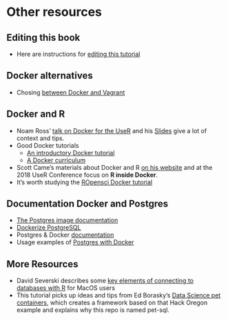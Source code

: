 # Other resources

## Editing this book
* Here are instructions for [editing this tutorial](https://github.com/smithjd/sql-pet/blob/master/maintaining-the-bookdown-site.md)

## Docker alternatives
* Chosing [between Docker and Vagrant](https://medium.com/@Mahmoud_Zalt/vagrant-vs-docker-679c9ce4231b)

## Docker and R
* Noam Ross' [talk on Docker for the UseR](https://www.youtube.com/watch?v=803oZI5dvAU&t=1) and his [Slides](https://github.com/noamross/nyhackr-docker-talk) give a lot of context and tips.
* Good Docker tutorials
  + [An introductory Docker tutorial](https://docker-curriculum.com/)
  + [A Docker curriculum](https://katacoda.com/courses/docker)
* Scott Came's materials about Docker and R [on his website](http://www.cascadia-analytics.com/2018/07/21/docker-r-p1.html) and at the 2018 UseR Conference focus on **R inside Docker**.
* It's worth studying the [ROpensci Docker tutorial](https://ropenscilabs.github.io/r-docker-tutorial/)

## Documentation Docker and Postgres

* [The Postgres image documentation](https://docs.docker.com/samples/library/postgres/)
* [Dockerize PostgreSQL](https://docs.docker.com/engine/examples/postgresql_service/)
* Postgres & Docker [documentation](https://docs.docker.com/samples/library/postgres/#postgres_db)
* Usage examples of [Postgres with Docker](https://amattn.com/p/tutorial_postgresql_usage_examples_with_docker.html)

## More Resources
* David Severski describes some [key elements of connecting to databases with R](https://github.com/davidski/database_connections) for MacOS users
* This tutorial picks up ideas and tips from Ed Borasky's [Data Science pet containers](https://github.com/hackoregon/data-science-pet-containers), which creates a framework based on that Hack Oregon example and explains why this repo is named pet-sql.
